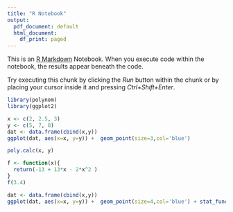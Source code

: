 ```yaml
---
title: "R Notebook"
output:
  pdf_document: default
  html_document:
    df_print: paged
---
```


This is an [R Markdown](http://rmarkdown.rstudio.com) Notebook. When you execute code within the notebook, the results appear beneath the code. 

Try executing this chunk by clicking the *Run* button within the chunk or by placing your cursor inside it and pressing *Ctrl+Shift+Enter*. 

```r
library(polynom)
library(ggplot2)
```

```r
x <- c(2, 2.5, 3)
y <- c(5, 7, 8)
dat <- data.frame(cbind(x,y))
ggplot(dat, aes(x=x, y=y)) +  geom_point(size=3,col='blue')

```

```r
poly.calc(x, y)
```
```r
f <- function(x){
  return(-13 + 13*x - 2*x^2 )
}
f(3.4)
```
```r
dat <- data.frame(cbind(x,y))
ggplot(dat, aes(x=x, y=y)) +  geom_point(size=4,col='blue') + stat_function(fun = f, size=3.4, alpha=0.3)
```

